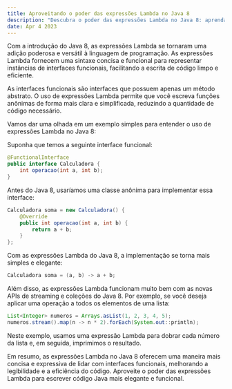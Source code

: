 ```yaml
---
title: Aproveitando o poder das expressões Lambda no Java 8
description: "Descubra o poder das expressões Lambda no Java 8: aprenda como essa adição versátil à linguagem simplifica a escrita de código limpo e eficiente, facilitando a implementação de interfaces funcionais e a integração com as APIs de streaming e coleções."
date: Apr 4 2023
---
```


Com a introdução do Java 8, as expressões Lambda se tornaram uma adição poderosa e versátil à linguagem de programação. As expressões Lambda fornecem uma sintaxe concisa e funcional para representar instâncias de interfaces funcionais, facilitando a escrita de código limpo e eficiente.

As interfaces funcionais são interfaces que possuem apenas um método abstrato. O uso de expressões Lambda permite que você escreva funções anônimas de forma mais clara e simplificada, reduzindo a quantidade de código necessário.

Vamos dar uma olhada em um exemplo simples para entender o uso de expressões Lambda no Java 8:

Suponha que temos a seguinte interface funcional:

```java
@FunctionalInterface
public interface Calculadora {
    int operacao(int a, int b);
}
```

Antes do Java 8, usaríamos uma classe anônima para implementar essa interface:

```java
Calculadora soma = new Calculadora() {
    @Override
    public int operacao(int a, int b) {
        return a + b;
    }
};
```

Com as expressões Lambda do Java 8, a implementação se torna mais simples e elegante:

```java
Calculadora soma = (a, b) -> a + b;
```

Além disso, as expressões Lambda funcionam muito bem com as novas APIs de streaming e coleções do Java 8. Por exemplo, se você deseja aplicar uma operação a todos os elementos de uma lista:

```java
List<Integer> numeros = Arrays.asList(1, 2, 3, 4, 5);
numeros.stream().map(n -> n * 2).forEach(System.out::println);
```

Neste exemplo, usamos uma expressão Lambda para dobrar cada número da lista e, em seguida, imprimimos o resultado.

Em resumo, as expressões Lambda no Java 8 oferecem uma maneira mais concisa e expressiva de lidar com interfaces funcionais, melhorando a legibilidade e a eficiência do código. Aproveite o poder das expressões Lambda para escrever código Java mais elegante e funcional.